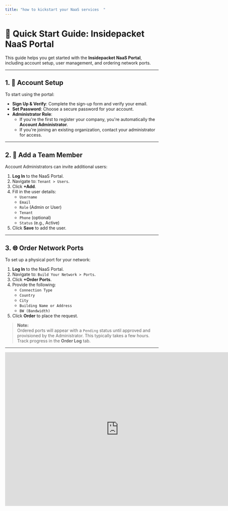 ```yaml
---
title: "how to kickstart your NaaS services  "
---
```


# 🚀 Quick Start Guide: Insidepacket NaaS Portal

This guide helps you get started with the **Insidepacket NaaS Portal**, including account setup, user management, and ordering network ports.

---

## 1. 🔐 Account Setup

To start using the portal:

- **Sign Up & Verify**: Complete the sign-up form and verify your email.
- **Set Password**: Choose a secure password for your account.
- **Administrator Role**:
  - If you're the first to register your company, you're automatically the **Account Administrator**.
  - If you're joining an existing organization, contact your administrator for access.

---

## 2. 👥 Add a Team Member

Account Administrators can invite additional users:

1. **Log In** to the NaaS Portal.
2. Navigate to: `Tenant > Users`.
3. Click **\+Add**.
4. Fill in the user details:
   - `Username`
   - `Email`
   - `Role` (Admin or User)
   - `Tenant`
   - `Phone` (optional)
   - `Status` (e.g., Active)
5. Click **Save** to add the user.

---

## 3. 🌐 Order Network Ports

To set up a physical port for your network:

1. **Log In** to the NaaS Portal.
2. Navigate to: `Build Your Network > Ports`.
3. Click **\+Order Ports**.
4. Provide the following:
   - `Connection Type`
   - `Country`
   - `City`
   - `Building Name or Address`
   - `BW (Bandwidth)`
5. Click **Order** to place the request.

> **Note:**\
> Ordered ports will appear with a `Pending` status until approved and provisioned by the Administrator. This typically takes a few hours. Track progress in the **Order Log** tab.

---

<iframe src="https://veed.io/embed/8775a5f2-6316-4a35-af2d-61cf213ce6eb?watermark=0&color=default&sharing=0&title=1" width="744" height="504" frameborder="0" title="Zayo NaaS Portal - Buying a port " webkitallowfullscreen mozallowfullscreen allowfullscreen />